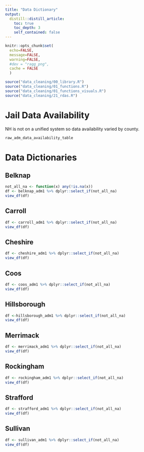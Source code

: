 ```yaml
---
title: "Data Dictionary"
output: 
  distill::distill_article:
    toc: true
    toc_depth: 3
    self_contained: false
---
```


```r
knitr::opts_chunk$set(
  echo=FALSE, 
  message=FALSE, 
  warning=FALSE,
  #dev = "ragg_png",
  cache = FALSE
  )
```

```r
source("data_cleaning/00_library.R")
source("data_cleaning/01_functions.R")
source("data_cleaning/01_functions_visuals.R")
source("data_cleaning/21_rdas.R")
```

# Jail Data Availability 

NH is not on a unified system so data availability varied by county.  

```r
raw_adm_data_availability_table
```

# Data Dictionaries

## Belknap  

```r
not_all_na <- function(x) any(!is.na(x))
df <- belknap_adm1 %>% dplyr::select_if(not_all_na)
view_df(df)
```

## Carroll  

```r
df <- carroll_adm1 %>% dplyr::select_if(not_all_na)
view_df(df)
```

## Cheshire  

```r
df <- cheshire_adm1 %>% dplyr::select_if(not_all_na)
view_df(df)
```

## Coos

```r
df <- coos_adm1 %>% dplyr::select_if(not_all_na)
view_df(df)
```

## Hillsborough

```r
df <-hillsborough_adm1 %>% dplyr::select_if(not_all_na)
view_df(df)
```

## Merrimack  

```r
df <- merrimack_adm1 %>% dplyr::select_if(not_all_na)
view_df(df)
```

## Rockingham

```r
df <- rockingham_adm1 %>% dplyr::select_if(not_all_na)
view_df(df)
```

## Strafford

```r
df <- strafford_adm1 %>% dplyr::select_if(not_all_na)
view_df(df)
```

## Sullivan

```r
df <- sullivan_adm1 %>% dplyr::select_if(not_all_na)
view_df(df)
```
